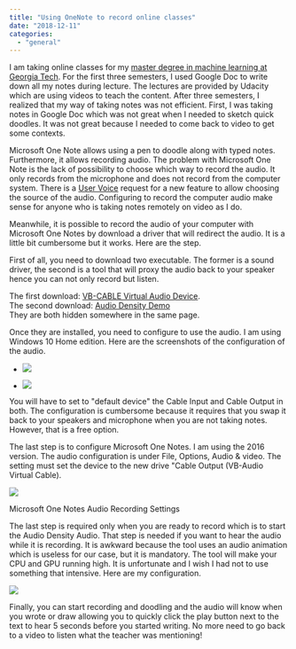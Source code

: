 ```yaml
---
title: "Using OneNote to record online classes"
date: "2018-12-11"
categories: 
  - "general"
---
```


I am taking online classes for my [master degree in machine learning at Georgia Tech](https://www.omscs.gatech.edu/specialization-machine-learning). For the first three semesters, I used Google Doc to write down all my notes during lecture. The lectures are provided by Udacity which are using videos to teach the content. After three semesters, I realized that my way of taking notes was not efficient. First, I was taking notes in Google Doc which was not great when I needed to sketch quick doodles. It was not great because I needed to come back to video to get some contexts.

Microsoft One Note allows using a pen to doodle along with typed notes. Furthermore, it allows recording audio. The problem with Microsoft One Note is the lack of possibility to choose which way to record the audio. It only records from the microphone and does not record from the computer system. There is a [User Voice](https://onenote.uservoice.com/forums/327186-onenote-for-windows-desktop-and-mobile/suggestions/10677501-allow-audio-recording-of-other-person-i-e-system) request for a new feature to allow choosing the source of the audio. Configuring to record the computer audio make sense for anyone who is taking notes remotely on video as I do.

Meanwhile, it is possible to record the audio of your computer with Microsoft One Notes by download a driver that will redirect the audio. It is a little bit cumbersome but it works. Here are the step.

First of all, you need to download two executable. The former is a sound driver, the second is a tool that will proxy the audio back to your speaker hence you can not only record but listen. 

The first download: [VB-CABLE Virtual Audio Device](https://www.vb-audio.com/Cable/).  
The second download: [Audio Density Demo](https://www.vb-audio.com/Cable/)  
They are both hidden somewhere in the same page. 

Once they are installed, you need to configure to use the audio. I am using Windows 10 Home edition. Here are the screenshots of the configuration of the audio.

- ![](images/audioplayback.png)
    
- ![](images/audiorecording.png)
    

You will have to set to "default device" the Cable Input and Cable Output in both. The configuration is cumbersome because it requires that you swap it back to your speakers and microphone when you are not taking notes. However, that is a free option.

The last step is to configure Microsoft One Notes. I am using the 2016 version. The audio configuration is under File, Options, Audio & video. The setting must set the device to the new drive "Cable Output (VB-Audio Virtual Cable).

![](images/onenoteaudiosettings-1024x575.png)

Microsoft One Notes Audio Recording Settings

The last step is required only when you are ready to record which is to start the Audio Density Audio. That step is needed if you want to hear the audio while it is recording. It is awkward because the tool uses an audio animation which is useless for our case, but it is mandatory. The tool will make your CPU and GPU running high. It is unfortunate and I wish I had not to use something that intensive. Here are my configuration.

![](images/audiodensity-1024x430.png)

Finally, you can start recording and doodling and the audio will know when you wrote or draw allowing you to quickly click the play button next to the text to hear 5 seconds before you started writing. No more need to go back to a video to listen what the teacher was mentioning!
